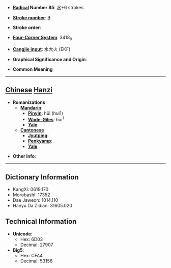 * '''[[Wiktionary:Chinese radical index| Radical]] Number 85''': [[Wiktionary:Chinese radical index 水|水]]+6 strokes

* '''[[Wiktionary:Chinese total strokes index|Stroke number]]''': [[Wiktionary:Chinese total strokes index 9|9]]

* '''Stroke order''': 

* '''[[Wiktionary:Chinese four corner index|Four-Corner System]]''': 3418<sub>9</sub>

* '''[[Wiktionary:Chinese Cangjie index|Cangjie input]]''': 水大火 (EKF)

* '''Graphical Significance and Origin''': 

* '''Common Meaning'''

----

== [[Chinese]] [[Hanzi]] ==

* '''Romanizations'''
** '''[[Mandarin]]'''
*** '''[[Pinyin]]''': hūi (hui1)
*** '''[[Wade-Giles]]''': hui<sup>1</sup>
*** '''[[Yale]]''': 
** '''[[Cantonese]]'''
*** '''[[Jyutping]]''':
*** '''[[Penkyamp]]''': 
*** '''[[Yale]]''': 

* '''Other info''': 

----

== Dictionary Information ==

* KangXi: 0619.170
* Morobashi: 17352
* Dae Jaweon: 1014.110
* Hanyu Da Zidian: 31605.020

== Technical Information ==

* '''Unicode''':
** Hex: 6D03
** Decimal: 27907
* '''Big5''':
** Hex: CFA4
** Decimal: 53156